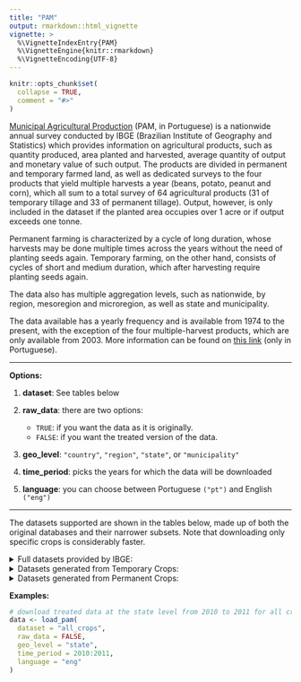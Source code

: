 ```yaml
---
title: "PAM"
output: rmarkdown::html_vignette
vignette: >
  %\VignetteIndexEntry{PAM}
  %\VignetteEngine{knitr::rmarkdown}
  %\VignetteEncoding{UTF-8}
---
```


```r
knitr::opts_chunk$set(
  collapse = TRUE,
  comment = "#>"
)
```

[Municipal Agricultural Production](https://www.ibge.gov.br/en/statistics/economic/agriculture-forestry-and-fishing/16773-municipal-agricultural-production-temporary-and-permanent-crops.html?=&t=o-que-e) (PAM, in Portuguese) is a nationwide annual survey conducted by IBGE (Brazilian Institute of Geography and Statistics) which provides information on agricultural products, such as quantity produced, area planted and harvested, average quantity of output and monetary value of such output. The products are divided in permanent and temporary farmed land, as well as dedicated surveys to the four products that yield multiple harvests a year (beans, potato, peanut and corn), which all sum to a total survey of 64 agricultural products (31 of temporary tillage and 33 of permanent tillage). Output, however, is only included in the dataset if the planted area occupies over 1 acre or if output exceeds one tonne. 

Permanent farming is characterized by a cycle of long duration, whose harvests may be done multiple times across the years without the need of planting seeds again. Temporary farming, on the other hand, consists of cycles of short and medium duration, which after harvesting require planting seeds again.

The data also has multiple aggregation levels, such as nationwide, by region, mesoregion and microregion, as well as state and municipality. 

The data available has a yearly frequency and is available from 1974 to the present, with the exception of the four multiple-harvest products, which are only available from 2003. More information can be found on [this link](https://www.ibge.gov.br/estatisticas/economicas/agricultura-e-pecuaria/9117-producao-agricola-municipal-culturas-temporarias-e-permanentes.html#:~:text=A%20pesquisa%20Produ%C3%A7%C3%A3o%20Agr%C3%ADcola%20Municipal,s%C3%A3o%20da%20cesta%20b%C3%A1sica%20do ) (only in Portuguese).

***
**Options:**

  1. **dataset**: See tables below

  2. **raw_data**: there are two options:
      * `TRUE`: if you want the data as it is originally.
      * `FALSE`: if you want the treated version of the data. 
      
  3. **geo_level**: `"country"`, `"region"`, `"state"`, or `"municipality"`    
  
  4. **time_period**: picks the years for which the data will be downloaded

  5. **language**: you can choose between Portuguese `("pt")` and English `("eng")`
  
***

The datasets supported are shown in the tables below, made up of both the original databases and their narrower subsets. Note that downloading only specific crops is considerably faster.

<details>
<summary> Full datasets provided by IBGE: </summary>
| dataset |
|:--------|
|all_crops|
|temporary_crops|
|permanent_crops|
|corn|
|potato|
|peanut|
|beans|
</details>

<details>
<summary> Datasets generated from Temporary Crops: </summary>

| dataset | Name (pt) | Name (eng) |
|:--------|:---------:|:----------:|
| alfafa | Alfafa Fenada | Alfafa Fenada |
| garlic | Alho | Garlic |
| pineapple | Abacaxi | Pineapple |
| peanut_temporary | Amendoim (em Casca) | Peanuts (in Shell) |
| rice | Arroz (em Casca) | Rice (in husk) |
| oats | Aveia (em Grao) | Oats (in grain) |
| barley | Cevada (em Grao) | Barley (in Grain) |
| broad_bean | Fava (em Grao) | Broad Bean (in Grain) |
| beans_temporary | Feijao (em Grao) | Beans (in Grain) |
| tobacco | Fumo (em Folha) | Smoke (in Sheet) |
| sunflower_seeds | Girassol (em Grao) | Sunflower (in Grain) |
| jute_fiber | Juta (Fibra) | Jute (Fiber) |
| linen_seeds | Linho (Semente) | Linen (Seed) |
| malva_fiber | Malva (Fibra) | Malva (Fiber) |
| castor_bean | Mamona (Baga) | Castor bean (Berry) |
| cassava | Mandioca | Cassava |
| watermelon | Melancia | watermelon |
| melon | Melao | Melon |
| corn_temporary | Milho (em Grao) | corn (in grain) |
| onion | Cebola | Onion |
| potato_temporary | Batata Inglesa | English potato |
| sweet_potato | Batata Doce | Sweet potato |
| cotton_herbaceous | Algodao Herbaceo (em Caroco) | Herbaceous Cotton (in Caroco) |
| forage_cane | Cana para Forragem | Forage cane |
| sugar_cane | Cana de Acucar | Sugar cane |
| rye | Centeio (em Grao) | Rye (in grain) |
| ramie_fiber | Rami (Fibra) | Ramie (Fiber) |
| sorghum | Sorgo (em Grao) | Sorghum (in Grain) |
| soybean | Soja (em Grao) | Soybean (in grain) |
| tomato | Tomate | Tomato |
| temporary_total | Total | Total |
| triticale | Triticale (em Grao) | Triticale (in grain) |
| wheat | Trigo (em Grao) | Wheat in grain) |
| pea | Ervilha (em Grao) | Pea (in Grain) |
</details>

<details>
<summary> Datasets generated from Permanent Crops: </summary>

| dataset | Name (pt) | Name (eng) |
|:--------|:---------:|:----------:|
| acai |Acai|Acai| 
| annatto_seeds |Urucum (Semente)|Annatto (Seed)| 
| apple |Maca|Apple| 
| avocado |Abacate|Avocado| 
| banana |Banana (Cacho)|Banana (Bunch)| 
| black_pepper |Pimenta do Reino|Black pepper| 
| cashew |Caju|Cashew| 
| cashew_nut |Castanha de Caju|Cashew Nuts| 
| cocoa_beans |Cacau (em Amendoa)|Cocoa (in Almonds)| 
| coffee_arabica |Cafe (em Grao) Arabica|Cafe (in Grao) Arabica| 
| coffee_canephora |Cafe (em Grao) Canephora|Cafe (in Grain) Canephora| 
| coffee_total |Cafe (em Grao) Total|Coffee (in Grain) Total| 
| coconut |Coco da Baia|Coconut| 
| coconut_bunch |Dende (Cacho de Coco)|Coconut Bunch| 
| cotton_arboreo |Algodao Arboreo (em Caroco)| Arboreo cotton (in Caroco)| 
| fig |Figo|Fig| 
| grape |Uva|Grape| 
| guarana_seeds |Guarana (Semente)|Guarana (Seed)| 
| guava |Goiaba|Guava| 
| heart_of_palm |Palmito|Palm heart| 
| india_tea |Cha da India (Folha Verde)|India Tea (Leaf)| 
| khaki |Caqui|Khaki| 
| lemon |Limao|Lemon| 
| mango |Manga|Mango| 
| papaya |Mamao|Papaya| 
| passion_fruit |Maracuja|Passion fruit| 
| peach |Pessego|Peach| 
| pear |Pera|Pear| 
| permanent_total |Total|Total|
| quince |Marmelo|Quince| 
| rubber_coagulated_latex |Borracha (Latex Coagulado)|Rubber (Coagulated Latex)| 
| rubber_liquid_latex |Borracha (Latex Liquido)|Rubber (Liquid Latex)| 
| sisal_or_agave |Sisal ou Agave (Fibra)|Sisal or Agave (Fiber)| 
| tangerine |Tangerina|Tangerine| 
| tung |Tungue (Fruto Seco)|Tung (Dry Fruit)| 
| walnut |Noz (Fruto Seco)|Walnut (Dry Fruit)| 
| yerba_mate |Erva Mate (Folha Verde)|Mate Herb (Leaf)| 
</details>

**Examples:**

```r
# download treated data at the state level from 2010 to 2011 for all crops
data <- load_pam(
  dataset = "all_crops",
  raw_data = FALSE,
  geo_level = "state",
  time_period = 2010:2011,
  language = "eng"
)
```
